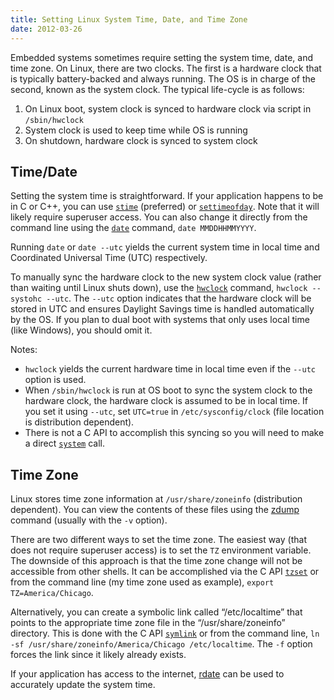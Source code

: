 ```yaml
---
title: Setting Linux System Time, Date, and Time Zone
date: 2012-03-26
---
```


Embedded systems sometimes require setting the system time, date, and time zone. On Linux, there are two clocks. The first is a hardware clock that is typically battery-backed and always running. The OS is in charge of the second, known as the system clock. The typical life-cycle is as follows:

1. On Linux boot, system clock is synced to hardware clock via script in `/sbin/hwclock`
1. System clock is used to keep time while OS is running
1. On shutdown, hardware clock is synced to system clock

## Time/Date

Setting the system time is straightforward. If your application happens to be in C or C++, you can use [`stime`](https://linux.die.net/man/2/stime) (preferred) or [`settimeofday`](https://linux.die.net/man/2/settimeofday). Note that it will likely require superuser access. You can also change it directly from the command line using the [`date`](https://linux.die.net/man/1/date) command, `date MMDDHHMMYYYY`.

Running `date` or `date --utc` yields the current system time in local time and Coordinated Universal Time (UTC) respectively.

To manually sync the hardware clock to the new system clock value (rather than waiting until Linux shuts down), use the [`hwclock`](https://linux.die.net/man/8/hwclock) command, `hwclock --systohc --utc`. The `--utc` option indicates that the hardware clock will be stored in UTC and ensures Daylight Savings time is handled automatically by the OS. If you plan to dual boot with systems that only uses local time (like Windows), you should omit it.

Notes:

- `hwclock` yields the current hardware time in local time even if the `--utc` option is used.
- When `/sbin/hwclock` is run at OS boot to sync the system clock to the hardware clock, the hardware clock is assumed to be in local time. If you set it using `--utc`, set `UTC=true` in `/etc/sysconfig/clock` (file location is distribution dependent).
- There is not a C API to accomplish this syncing so you will need to make a direct [`system`](https://linux.die.net/man/3/system) call.

## Time Zone

Linux stores time zone information at `/usr/share/zoneinfo` (distribution dependent). You can view the contents of these files using the [zdump](https://linux.die.net/man/8/zdump) command (usually with the `-v` option).

There are two different ways to set the time zone. The easiest way (that does not require superuser access) is to set the `TZ` environment variable. The downside of this approach is that the time zone change will not be accessible from other shells. It can be accomplished via the C API [`tzset`](https://linux.die.net/man/3/tzset) or from the command line (my time zone used as example), `export TZ=America/Chicago`.

Alternatively, you can create a symbolic link called “/etc/localtime” that points to the appropriate time zone file in the “/usr/share/zoneinfo” directory. This is done with the C API [`symlink`](https://linux.die.net/man/3/symlink) or from the command line, `ln -sf /usr/share/zoneinfo/America/Chicago /etc/localtime`. The `-f` option forces the link since it likely already exists.

If your application has access to the internet, [rdate](https://linux.die.net/man/1/rdate) can be used to accurately update the system time.
